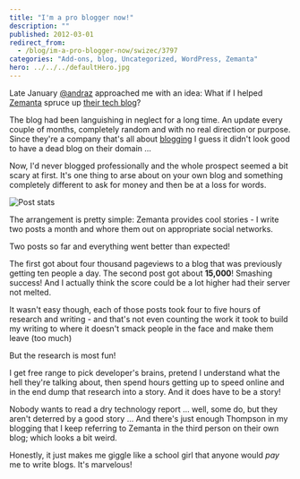 ```yaml
---
title: "I'm a pro blogger now!"
description: ""
published: 2012-03-01
redirect_from:
  - /blog/im-a-pro-blogger-now/swizec/3797
categories: "Add-ons, blog, Uncategorized, WordPress, Zemanta"
hero: ../../../defaultHero.jpg
---
```


Late January [@andraz](http://twitter.com/andraz) approached me with an idea: What if I helped [Zemanta](http://www.zemanta.com "Zemanta") spruce up [their tech blog](http://www.zemanta.com/fruitblog/)?

The blog had been languishing in neglect for a long time. An update every couple of months, completely random and with no real direction or purpose. Since they're a company that's all about [blogging](http://en.wikipedia.org/wiki/Blog "Blog") I guess it didn't look good to have a dead blog on their domain ...

Now, I'd never blogged professionally and the whole prospect seemed a bit scary at first. It's one thing to arse about on your own blog and something completely different to ask for money and then be at a loss for words.

![Post stats](https://swizec.com/wp-content/uploads/2012/03/a_stats.png "Post stats")

The arrangement is pretty simple: Zemanta provides cool stories - I write two posts a month and whore them out on appropriate social networks.

Two posts so far and everything went better than expected!

The first got about four thousand pageviews to a blog that was previously getting ten people a day. The second post got about **15,000**! Smashing success! And I actually think the score could be a lot higher had their server not melted.

It wasn't easy though, each of those posts took four to five hours of research and writing - and that's not even counting the work it took to build my writing to where it doesn't smack people in the face and make them leave (too much)

But the research is most fun!

I get free range to pick developer's brains, pretend I understand what the hell they're talking about, then spend hours getting up to speed online and in the end dump that research into a story. And it does have to be a story!

Nobody wants to read a dry technology report ... well, some do, but they aren't deterred by a good story ... And there's just enough Thompson in my blogging that I keep referring to Zemanta in the third person on their own blog; which looks a bit weird.

Honestly, it just makes me giggle like a school girl that anyone would _pay_ me to write blogs. It's marvelous!

